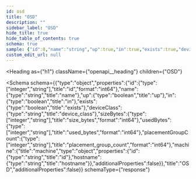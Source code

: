 ```yaml
---
id: osd
title: "OSD"
description: ""
sidebar_label: "OSD"
hide_title: true
hide_table_of_contents: true
schema: true
sample: {"id":0,"name":"string","up":true,"in":true,"exists":true,"deviceClass":"string","sizeBytes":0,"usedBytes":0,"placementGroupCount":0,"machine":{"id":"string","hostname":"string"}}
custom_edit_url: null
---
```



<Heading
  as={"h1"}
  className={"openapi__heading"}
  children={"OSD"}
>
</Heading>





<Schema
  schema={{"type":"object","properties":{"id":{"type":["integer","string"],"title":"id","format":"int64"},"name":{"type":"string","title":"name"},"up":{"type":"boolean","title":"up"},"in":{"type":"boolean","title":"in"},"exists":{"type":"boolean","title":"exists"},"deviceClass":{"type":"string","title":"device_class"},"sizeBytes":{"type":["integer","string"],"title":"size_bytes","format":"int64"},"usedBytes":{"type":["integer","string"],"title":"used_bytes","format":"int64"},"placementGroupCount":{"type":["integer","string"],"title":"placement_group_count","format":"int64"},"machine":{"title":"machine","type":"object","properties":{"id":{"type":"string","title":"id"},"hostname":{"type":"string","title":"hostname"}},"additionalProperties":false}},"title":"OSD","additionalProperties":false}}
  schemaType={"response"}
>
  
</Schema>
            